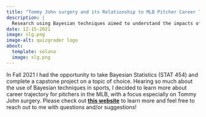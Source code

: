 ```yaml
---
title: "Tommy John surgery and its Relationship to MLB Pitcher Career Trajectory"
description: |
  Research using Bayesian techniques aimed to understand the impacts of Tommy John surgery. 
date: 12-15-2021
image: slg.png
image-alt: quizgrader logo
about:
  template: solana
  image: slg.png
---
```


In Fall 2021 I had the opportunity to take Bayesian Statistics (STAT 454) and complete a capstone project on a topic of choice. Hearing so much about the use of Bayesian techniques in sports, I decided to learn more about career trajectory for pitchers in the MLB, with a focus especially on Tommy John surgery. Please check out [**this website**](https://tjpitchertrajectory.netlify.app/index.html) to learn more and feel free to reach out to me with questions and/or suggestions!
